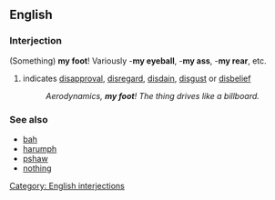 ==English==
===Interjection===
(Something) '''my foot'''!  Variously -'''my eyeball''', -'''my ass''', -'''my rear''', etc.
#indicates [[disapproval]], [[disregard]], [[disdain]], [[disgust]] or [[disbelief]] 
#:''Aerodynamics, '''my foot'''!  The thing drives like a billboard.''

===See also===
*[[bah]]
*[[harumph]]
*[[pshaw]]
*[[nothing]]

[[Category: English interjections]]